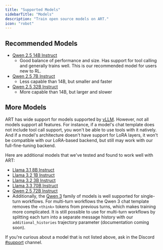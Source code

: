 ```yaml
---
title: "Supported Models"
sidebarTitle: "Models"
description: "Train open source models on ART."
icon: "robot"
---
```


## Recommended Models

- [Qwen 2.5 14B Instruct](https://huggingface.co/Qwen/Qwen2.5-14B-Instruct)
  - Good balance of performance and size. Has support for tool calling and generally trains well. This is our recommended model for users new to RL.
- [Qwen 2.5 7B Instruct](https://huggingface.co/Qwen/Qwen2.5-7B-Instruct)
  - Less capable than 14B, but smaller and faster
- [Qwen 2.5 32B Instruct](https://huggingface.co/Qwen/Qwen2.5-32B-Instruct)
  - More capable than 14B, but larger and slower

## More Models

ART has wide support for models supported by [vLLM](https://docs.vllm.ai/en/latest/models/supported_models.html). However, not all models support all features. For instance, if a model's chat template does not include tool call support, you won't be able to use tools with it natively. And if a model's architecture doesn't have support for LoRA layers, it won't be compatible with our LoRA-based backend, but still may work with our full-fine-tuning backend.

Here are additional models that we've tested and found to work well with ART:

- [Llama 3.1 8B Instruct](https://huggingface.co/meta-llama/Llama-3.1-8B-Instruct)
- [Llama 3.2 1B Instruct](https://huggingface.co/meta-llama/Llama-3.2-1B-Instruct)
- [Llama 3.2 3B Instruct](https://huggingface.co/meta-llama/Llama-3.2-3B-Instruct)
- [Llama 3.3 70B Instruct](https://huggingface.co/meta-llama/Llama-3.3-70B-Instruct)
- [Qwen 2.5 72B Instruct](https://huggingface.co/Qwen/Qwen2.5-72B-Instruct)
- Additionally, the [Qwen 3](https://huggingface.co/collections/Qwen/qwen3-67dd247413f0e2e4f653967f) family of models is well supported for single-turn workflows. For multi-turn workflows the Qwen 3 chat template removes the `<think>` tokens from previous turns, which makes training more complicated. It is still possible to use for multi-turn workflows by splitting each turn into a separate message history with our `additional_histories` trajectory parameter (documentation coming soon).

If you're curious about a model that is not listed above, ask in the Discord [#support](https://discord.com/channels/1359674493949448375/1359674622965973185) channel.
